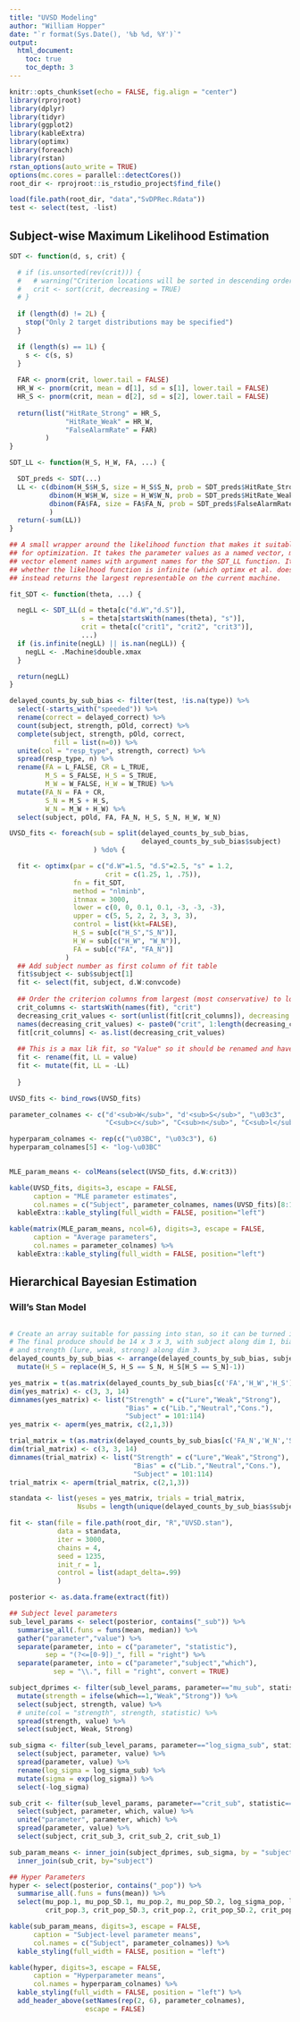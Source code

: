 ```yaml
---
title: "UVSD Modeling"
author: "William Hopper"
date: "`r format(Sys.Date(), '%b %d, %Y')`"
output:
  html_document:
    toc: true
    toc_depth: 3
---
```


```r
knitr::opts_chunk$set(echo = FALSE, fig.align = "center")
library(rprojroot)
library(dplyr)
library(tidyr)
library(ggplot2)
library(kableExtra)
library(optimx)
library(foreach)
library(rstan)
rstan_options(auto_write = TRUE)
options(mc.cores = parallel::detectCores())
root_dir <- rprojroot::is_rstudio_project$find_file()
```

```r
load(file.path(root_dir, "data","SvDPRec.Rdata"))
test <- select(test, -list)
```

## Subject-wise Maximum Likelihood Estimation
```r
SDT <- function(d, s, crit) {

  # if (is.unsorted(rev(crit))) {
  #   # warning("Criterion locations will be sorted in descending order")
  #   crit <- sort(crit, decreasing = TRUE)
  # }
  
  if (length(d) != 2L) {
    stop("Only 2 target distributions may be specified")
  }

  if (length(s) == 1L) {
    s <- c(s, s)
  }
  
  FAR <- pnorm(crit, lower.tail = FALSE)
  HR_W <- pnorm(crit, mean = d[1], sd = s[1], lower.tail = FALSE)
  HR_S <- pnorm(crit, mean = d[2], sd = s[2], lower.tail = FALSE)
  
  return(list("HitRate_Strong" = HR_S,
              "HitRate_Weak" = HR_W,
              "FalseAlarmRate" = FAR)
         )
}

SDT_LL <- function(H_S, H_W, FA, ...) {

  SDT_preds <- SDT(...)
  LL <- c(dbinom(H_S$H_S, size = H_S$S_N, prob = SDT_preds$HitRate_Strong, log=TRUE),
          dbinom(H_W$H_W, size = H_W$W_N, prob = SDT_preds$HitRate_Weak, log=TRUE),
          dbinom(FA$FA, size = FA$FA_N, prob = SDT_preds$FalseAlarmRate, log=TRUE)
          )
  return(-sum(LL))
}

## A small wrapper around the likelihood function that makes it suitable
## for optimization. It takes the parameter values as a named vector, matching the 
## vector element names with argument names for the SDT_LL function. It also detects
## whether the likelhood function is infinite (which optimx et al. doesn't like), and
## instead returns the largest representable on the current machine.

fit_SDT <- function(theta, ...) {

  negLL <- SDT_LL(d = theta[c("d.W","d.S")],
                  s = theta[startsWith(names(theta), "s")],
                  crit = theta[c("crit1", "crit2", "crit3")],
                  ...)
  if (is.infinite(negLL) || is.nan(negLL)) {
    negLL <- .Machine$double.xmax
  }

  return(negLL)
}
```


```r
delayed_counts_by_sub_bias <- filter(test, !is.na(type)) %>%
  select(-starts_with("speeded")) %>%
  rename(correct = delayed_correct) %>%
  count(subject, strength, pOld, correct) %>%
  complete(subject, strength, pOld, correct,
           fill = list(n=0)) %>%
  unite(col = "resp_type", strength, correct) %>%
  spread(resp_type, n) %>%
  rename(FA = L_FALSE, CR = L_TRUE,
         M_S = S_FALSE, H_S = S_TRUE,
         M_W = W_FALSE, H_W = W_TRUE) %>%
  mutate(FA_N = FA + CR,
         S_N = M_S + H_S,
         W_N = M_W + H_W) %>%
  select(subject, pOld, FA, FA_N, H_S, S_N, H_W, W_N)

```

```r
UVSD_fits <- foreach(sub = split(delayed_counts_by_sub_bias,
                                 delayed_counts_by_sub_bias$subject)
                     ) %do% {

  fit <- optimx(par = c("d.W"=1.5, "d.S"=2.5, "s" = 1.2,
                        crit = c(1.25, 1, .75)),
                fn = fit_SDT,
                method = "nlminb",
                itnmax = 3000,
                lower = c(0, 0, 0.1, 0.1, -3, -3, -3),
                upper = c(5, 5, 2, 2, 3, 3, 3),
                control = list(kkt=FALSE),
                H_S = sub[c("H_S","S_N")],
                H_W = sub[c("H_W", "W_N")],
                FA = sub[c("FA", "FA_N")]
              )
  ## Add subject number as first column of fit table
  fit$subject <- sub$subject[1]
  fit <- select(fit, subject, d.W:convcode)
  
  ## Order the criterion columns from largest (most conservative) to lowest (most liberal)
  crit_columns <- startsWith(names(fit), "crit")
  decreasing_crit_values <- sort(unlist(fit[crit_columns]), decreasing = TRUE)
  names(decreasing_crit_values) <- paste0("crit", 1:length(decreasing_crit_values))
  fit[crit_columns] <- as.list(decreasing_crit_values)
  
  ## This is a max lik fit, so "Value" so it should be renamed and have sign flipped (as optimization routine minimized negative LL)
  fit <- rename(fit, LL = value)
  fit <- mutate(fit, LL = -LL)
  
  }

UVSD_fits <- bind_rows(UVSD_fits)
```

```r
parameter_colnames <- c("d'<sub>W</sub>", "d'<sub>S</sub>", "\u03c3",
                        "C<sub>c</sub>", "C<sub>n</sub>", "C<sub>l</sub>")

hyperparam_colnames <- rep(c("\u03BC", "\u03c3"), 6)
hyperparam_colnames[5] <- "log-\u03BC"
                                
```


```r
MLE_param_means <- colMeans(select(UVSD_fits, d.W:crit3))

kable(UVSD_fits, digits=3, escape = FALSE,
      caption = "MLE parameter estimates",
      col.names = c("Subject", parameter_colnames, names(UVSD_fits)[8:12])) %>%
  kableExtra::kable_styling(full_width = FALSE, position="left")

kable(matrix(MLE_param_means, ncol=6), digits=3, escape = FALSE,
      caption = "Average parameters",
      col.names = parameter_colnames) %>%
  kableExtra::kable_styling(full_width = FALSE, position="left")
```

## Hierarchical Bayesian Estimation
### Will's Stan Model
```stan
```

```r
# Create an array suitable for passing into stan, so it can be turned into an array of matrices
# The final produce should be 14 x 3 x 3, with subject along dim 1, bias level (conservative --> liberal) along dim 2,
# and strength (lure, weak, strong) along dim 3.
delayed_counts_by_sub_bias <- arrange(delayed_counts_by_sub_bias, subject, desc(pOld)) %>%
  mutate(H_S = replace(H_S, H_S == S_N, H_S[H_S == S_N]-1))

yes_matrix = t(as.matrix(delayed_counts_by_sub_bias[c('FA','H_W','H_S')]))
dim(yes_matrix) <- c(3, 3, 14)
dimnames(yes_matrix) <- list("Strength" = c("Lure","Weak","Strong"),
                             "Bias" = c("Lib.","Neutral","Cons."),
                             "Subject" = 101:114)
yes_matrix <- aperm(yes_matrix, c(2,1,3))

trial_matrix = t(as.matrix(delayed_counts_by_sub_bias[c('FA_N','W_N','S_N')]))
dim(trial_matrix) <- c(3, 3, 14)
dimnames(trial_matrix) <- list("Strength" = c("Lure","Weak","Strong"),
                               "Bias" = c("Lib.","Neutral","Cons."),
                               "Subject" = 101:114)
trial_matrix <- aperm(trial_matrix, c(2,1,3))

standata <- list(yeses = yes_matrix, trials = trial_matrix,
                 Nsubs = length(unique(delayed_counts_by_sub_bias$subject)))

fit <- stan(file = file.path(root_dir, "R","UVSD.stan"),
            data = standata,
            iter = 3000,
            chains = 4,
            seed = 1235,
            init_r = 1,
            control = list(adapt_delta=.99)
            )
```

```r
posterior <- as.data.frame(extract(fit))

## Subject level parameters
sub_level_params <- select(posterior, contains("_sub")) %>%
  summarise_all(.funs = funs(mean, median)) %>%
  gather("parameter","value") %>%
  separate(parameter, into = c("parameter", "statistic"),
         sep = "(?<=[0-9])_", fill = "right") %>%
  separate(parameter, into = c("parameter","subject","which"),
           sep = "\\.", fill = "right", convert = TRUE)

subject_dprimes <- filter(sub_level_params, parameter=="mu_sub", statistic=="median") %>%
  mutate(strength = ifelse(which==1,"Weak","Strong")) %>%
  select(subject, strength, value) %>%
  # unite(col = "strength", strength, statistic) %>%
  spread(strength, value) %>%
  select(subject, Weak, Strong)

sub_sigma <- filter(sub_level_params, parameter=="log_sigma_sub", statistic=="median") %>%
  select(subject, parameter, value) %>%
  spread(parameter, value) %>%
  rename(log_sigma = log_sigma_sub) %>%
  mutate(sigma = exp(log_sigma)) %>%
  select(-log_sigma)

sub_crit <- filter(sub_level_params, parameter=="crit_sub", statistic=="median") %>%
  select(subject, parameter, which, value) %>%
  unite("parameter", parameter, which) %>%
  spread(parameter, value) %>%
  select(subject, crit_sub_3, crit_sub_2, crit_sub_1)

sub_param_means <- inner_join(subject_dprimes, sub_sigma, by = "subject") %>%
  inner_join(sub_crit, by="subject")

## Hyper Parameters
hyper <- select(posterior, contains("_pop")) %>%
  summarise_all(.funs = funs(mean)) %>%
  select(mu_pop.1, mu_pop_SD.1, mu_pop.2, mu_pop_SD.2, log_sigma_pop, log_sigma_pop_SD,
         crit_pop.3, crit_pop_SD.3, crit_pop.2, crit_pop_SD.2, crit_pop.1, crit_pop_SD.1)
```

```r
kable(sub_param_means, digits=3, escape = FALSE,
      caption = "Subject-level parameter means",
      col.names = c("Subject", parameter_colnames)) %>%
  kable_styling(full_width = FALSE, position = "left") 

kable(hyper, digits=3, escape = FALSE,
      caption = "Hyperparameter means",
      col.names = hyperparam_colnames) %>%
  kable_styling(full_width = FALSE, position = "left") %>%
  add_header_above(setNames(rep(2, 6), parameter_colnames),
                   escape = FALSE)
```

